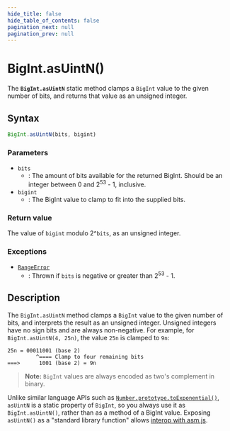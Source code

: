 ```yaml
---
hide_title: false
hide_table_of_contents: false
pagination_next: null
pagination_prev: null
---
```

# BigInt.asUintN()

The **`BigInt.asUintN`** static method clamps a `BigInt` value to the given number of bits, and returns that value as an unsigned integer.

## Syntax

```js
BigInt.asUintN(bits, bigint)
```

### Parameters

- `bits`
  - : The amount of bits available for the returned BigInt. Should be an integer between 0 and 2<sup>53</sup> - 1, inclusive.
- `bigint`
  - : The BigInt value to clamp to fit into the supplied bits.

### Return value

The value of `bigint` modulo 2^`bits`, as an unsigned integer.

### Exceptions

- [`RangeError`](../../globals/RangeError/RangeError.md)
  - : Thrown if `bits` is negative or greater than 2<sup>53</sup> - 1.

## Description

The `BigInt.asUintN` method clamps a `BigInt` value to the given number of bits, and interprets the result as an unsigned integer. Unsigned integers have no sign bits and are always non-negative. For example, for `BigInt.asUintN(4, 25n)`, the value `25n` is clamped to `9n`:

```plain
25n = 00011001 (base 2)
         ^==== Clamp to four remaining bits
===>      1001 (base 2) = 9n
```

> **Note:** `BigInt` values are always encoded as two's complement in binary.

Unlike similar language APIs such as [`Number.prototype.toExponential()`](../Number/prototype/toExponential.md), `asUintN` is a static property of `BigInt`, so you always use it as `BigInt.asUintN()`, rather than as a method of a BigInt value. Exposing `asUintN()` as a "standard library function" allows [interop with asm.js](https://github.com/tc39/proposal-bigint/blob/master/ADVANCED.md#dont-break-asmjs).
